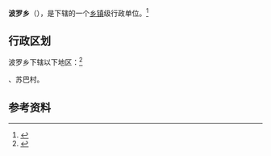 {{中国乡级行政区|54/21/22/210/000}}

'''波罗乡'''（{{bo|z=སྤོ་}}），是{{PRC admin/fullname|54/21/22/210/000|3}}下辖的一个[[乡镇|乡镇]]级行政单位。<ref>{{PRC admin/ref sgc|{{PRC admin/parent|54/21/22/210/000}}}}</ref>

== 行政区划 ==

波罗乡下辖以下地区：<ref>{{PRC admin/ref sgc|54/21/22/210/000}}</ref>

{{PRC admin/children|54/21/22/210/000}}、苏巴村。

== 参考资料 ==

{{reflist}}

{{行政区划小作品}}
{{PRC admin/navcat|54/21/22/210/000}}